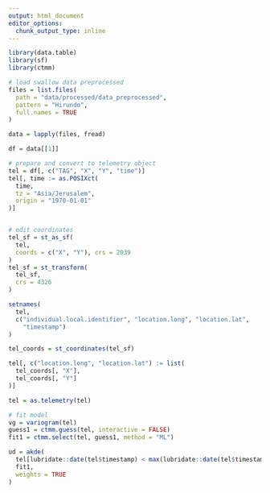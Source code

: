 ```yaml
---
output: html_document
editor_options: 
  chunk_output_type: inline
---
```


```r
library(data.table)
library(sf)
library(ctmm)
```

```r
# load swallow data preprocessed
files = list.files(
  path = "data/processed/data_preprocessed",
  pattern = "Hirundo",
  full.names = TRUE
)
```

```r
data = lapply(files, fread)
```

```r
df = data[[1]]
```

```r
# prepare and convert to telemetry object
tel = df[, c("TAG", "X", "Y", "time")]
tel[, time := as.POSIXct(
  time,
  tz = "Asia/Jerusalem",
  origin = "1970-01-01"
)]


# edit coordinates
tel_sf = st_as_sf(
  tel,
  coords = c("X", "Y"), crs = 2039 
)
tel_sf = st_transform(
  tel_sf,
  crs = 4326
)

setnames(
  tel,
  c("individual.local.identifier", "location.long", "location.lat",
    "timestamp")
)

tel_coords = st_coordinates(tel_sf)

tel[, c("location.long", "location.lat") := list(
  tel_coords[, "X"],
  tel_coords[, "Y"]
)]

tel = as.telemetry(tel)
```

```r
# fit model
vg = variogram(tel)
guess1 = ctmm.guess(tel, interactive = FALSE)
fit1 = ctmm.select(tel, guess1, method = "ML")
```

```r
ud = akde(
  tel[lubridate::date(tel$timestamp) < max(lubridate::date(tel$timestamp)), ], 
  fit1, 
  weights = TRUE
)
```

